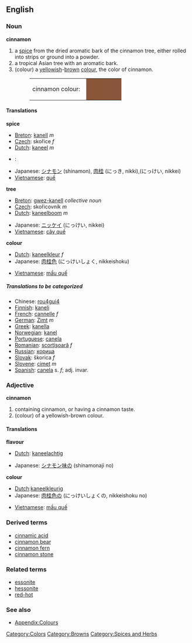 {{Wikipedia}}
==English==
===Noun===
'''cinnamon'''
#a [[spice]] from the dried aromatic bark of the cinnamon tree, either rolled into strips or ground into a powder.
#a tropical Asian tree with an aromatic bark.
#(colour) a [[yellow]]ish-[[brown]] [[color|colour]], the color of cinnamon.
#:<table><tr><td>cinnamon colour: &nbsp;</td><td bgcolor="#8A563A" width="80">&nbsp; </td></tr></table>

====Translations====
'''spice'''
{{top}}
*[[Breton]]: [[kanell]] ''m''
*[[Czech]]:  skořice  ''f'' 
*[[Dutch]]: [[kaneel]] ''m'' 
*{{fr}}: {{trad|fr|canelle}}
{{mid}}
*Japanese: [[シナモン]] (shinamon), [[肉桂]] (にっき, nikki),(にっけい, nikkei)
*[[Vietnamese]]: [[quế]] 
{{bottom}}

'''tree'''
{{top}}
*[[Breton]]: [[gwez-kanell]] ''collective noun''
*[[Czech]]:  skořicovník  ''m'' 
*[[Dutch]]: [[kaneelboom]] ''m'' 
{{mid}}
*Japanese: [[ニッケイ]] (にっけい, nikkei)
*[[Vietnamese]]: [[cây quế]] 
{{bottom}}

'''colour'''
{{top}}
*[[Dutch]]: [[kaneelkleur]] ''f'' 
*Japanese: [[肉桂色]] (にっけいしょく, nikkeishoku)
{{mid}}
*[[Vietnamese]]: [[mầu quế]] 
{{bottom}}

=====Translations to be categorized=====
{{checktrans}}
<!--Remove this section once all of the translations below have been moved into the tables above.-->
*Chinese: [[rou4gui4]]
*[[Finnish]]: [[kaneli]]
*[[French]]: [[cannelle]] ''f''
*[[German]]: [[Zimt]] ''m''
*[[Greek]]: [[kanella]]
*[[Norwegian]]: [[kanel]]
*[[Portuguese]]: [[canela]]
*[[Romanian]]: [[scorţişoară]] ''f''
*[[Russian]]: [[корица]]
*[[Slovak]]:  škorica  ''f''
*[[Slovene]]: [[cimet]] ''m''
*[[Spanish]]: [[canela]] s. ''f''; adj. invar.

===Adjective===
'''cinnamon'''
#containing cinnamon, or having a cinnamon taste.
#(colour) of a yellowish-brown colour.

====Translations====
'''flavour'''
{{top}}
*[[Dutch]]: [[kaneelachtig]]
{{mid}}
*Japanese: [[シナモン味]]の (shinamonaji no)
{{bottom}}


'''colour'''
{{top}}
*[[Dutch]]:[[kaneelkleurig]]
*Japanese: [[肉桂色]]の (にっけいしょくの, nikkeishoku no)
{{mid}}
*[[Vietnamese]]: [[mầu quế]]
{{bottom}}

===Derived terms===
*[[cinnamic acid]]
*[[cinnamon bear]]
*[[cinnamon fern]]
*[[cinnamon stone]]

===Related terms===
*[[essonite]]
*[[hessonite]]
*[[red-hot]]

===See also===
*[[Wiktionary_Appendix:Colours|Appendix:Colours]]

[[Category:Colors]]
[[Category:Browns]]
[[Category:Spices and Herbs]]